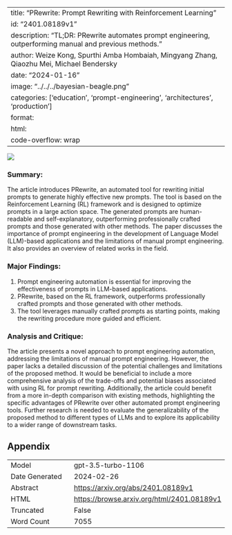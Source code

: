 
---
title: "PRewrite: Prompt Rewriting with Reinforcement Learning"
id: "2401.08189v1"
description: "TL;DR: PRewrite automates prompt engineering, outperforming manual and previous methods."
author: Weize Kong, Spurthi Amba Hombaiah, Mingyang Zhang, Qiaozhu Mei, Michael Bendersky
date: "2024-01-16"
image: "../../../bayesian-beagle.png"
categories: ['education', 'prompt-engineering', 'architectures', 'production']
format:
  html:
    code-overflow: wrap
---

![](../../../bayesian-beagle.png)

### **Summary:**
The article introduces PRewrite, an automated tool for rewriting initial prompts to generate highly effective new prompts. The tool is based on the Reinforcement Learning (RL) framework and is designed to optimize prompts in a large action space. The generated prompts are human-readable and self-explanatory, outperforming professionally crafted prompts and those generated with other methods. The paper discusses the importance of prompt engineering in the development of Language Model (LLM)-based applications and the limitations of manual prompt engineering. It also provides an overview of related works in the field.

### **Major Findings:**
1. Prompt engineering automation is essential for improving the effectiveness of prompts in LLM-based applications.
2. PRewrite, based on the RL framework, outperforms professionally crafted prompts and those generated with other methods.
3. The tool leverages manually crafted prompts as starting points, making the rewriting procedure more guided and efficient.

### **Analysis and Critique:**
The article presents a novel approach to prompt engineering automation, addressing the limitations of manual prompt engineering. However, the paper lacks a detailed discussion of the potential challenges and limitations of the proposed method. It would be beneficial to include a more comprehensive analysis of the trade-offs and potential biases associated with using RL for prompt rewriting. Additionally, the article could benefit from a more in-depth comparison with existing methods, highlighting the specific advantages of PRewrite over other automated prompt engineering tools. Further research is needed to evaluate the generalizability of the proposed method to different types of LLMs and to explore its applicability to a wider range of downstream tasks.

## Appendix

|          |          |
|----------|----------|
| Model     | gpt-3.5-turbo-1106       |
| Date Generated     | 2024-02-26       |
| Abstract | [https://arxiv.org/abs/2401.08189v1](https://arxiv.org/abs/2401.08189v1)        |
| HTML     | [https://browse.arxiv.org/html/2401.08189v1](https://browse.arxiv.org/html/2401.08189v1)       |
| Truncated       | False       |
| Word Count       | 7055       |